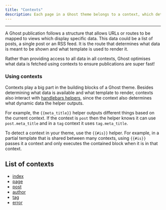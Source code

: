 ```yaml
---
title: "Contexts"
description: Each page in a Ghost theme belongs to a context, which determines which template is used, what data will be available and what content is output by the `{{body_class}}` helper.
---
```


***

A Ghost publication follows a structure that allows URLs or routes to be mapped to views which display specific data. This data could be a list of posts, a single post or an RSS feed. It is the route that determines what data is meant to be shown and what template is used to render it.

Rather than providing access to all data in all contexts, Ghost optimises what data is fetched using contexts to ensure publications are super fast!

### Using contexts

Contexts play a big part in the building blocks of a Ghost theme. Besides determining what data is available and what template to render, contexts also interact with [handlebars helpers](/docs/themes/helpers/), since the context also determines what dynamic data the helper outputs.

For example, the `{{meta_title}}` helper outputs different things based on the current context. If the context is `post` then the helper knows it can use `post.meta_title` and in a `tag` context it uses `tag.meta_title`.

To detect a context in your theme, use the `{{#is}}` helper. For example, in a partial template that is shared between many contexts, using `{{#is}}` passes it a context and only executes the contained block when it is in that context.

## List of contexts

* [index](/docs/themes/contexts/index-context/)
* [page](/docs/themes/contexts/page/)
* [post](/docs/themes/contexts/post/)
* [author](/docs/themes/contexts/author/)
* [tag](/docs/themes/contexts/tag/)
* [error](/docs/themes/contexts/error/)